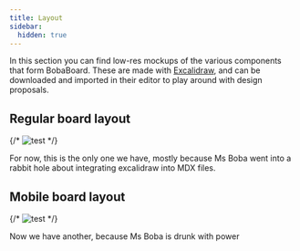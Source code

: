```yaml
---
title: Layout
sidebar:
  hidden: true
---
```


In this section you can find low-res mockups of the various components that form
BobaBoard. These are made with [Excalidraw](htttps://www.excalidraw.com), and
can be downloaded and imported in their editor to play around with design
proposals.

## Regular board layout

{/* ![test](./board_background.excalidraw) */}

For now, this is the only one we have, mostly because Ms Boba went into a rabbit
hole about integrating excalidraw into MDX files.

## Mobile board layout

{/* ![test](./mobile-board.excalidraw) */}

Now we have another, because Ms Boba is drunk with power
